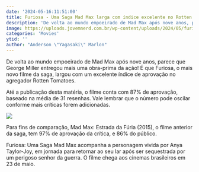 ```yaml
---
date: '2024-05-16:11:51:00'
title: Furiosa - Uma Saga Mad Max larga com índice excelente no Rotten Tomatoes
description: 'De volta ao mundo empoeirado de Mad Max após nove anos, parece que George Miller entregou mais uma obra-prima da ação! É que Furiosa, o mais novo filme da saga, largou com um excelente índice de aprovação no agregador Rotten Tomatoes.'
image: https://uploads.jovemnerd.com.br/wp-content/uploads/2024/05/furiosa_rotten_tomatoes__mg5r0fo.jpg
categories: 'Movies'
ytid: ''
author: "Anderson \"Yagasaki\" Marlon"
---
```


De volta ao mundo empoeirado de Mad Max após nove anos, parece que George Miller entregou mais uma obra-prima da ação! É que Furiosa, o mais novo filme da saga, largou com um excelente índice de aprovação no agregador Rotten Tomatoes.

Até a publicação desta matéria, o filme conta com 87% de aprovação, baseado na média de 31 resenhas. Vale lembrar que o número pode oscilar conforme mais críticas forem adicionadas.

![](https://uploads.jovemnerd.com.br/wp-content/uploads/2024/05/captura_de_tela_2024_05_15_185457__1nm4hr03k.png)

Para fins de comparação, Mad Max: Estrada da Fúria (2015), o filme anterior da saga, tem 97% de aprovação da crítica, e 86% do público.

Furiosa: Uma Saga Mad Max acompanha a personagem vivida por Anya Taylor-Joy, em jornada para retornar ao seu lar após ser sequestrada por um perigoso senhor da guerra. O filme chega aos cinemas brasileiros em 23 de maio.
